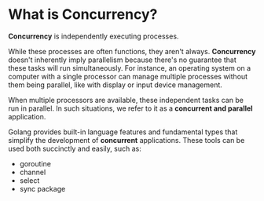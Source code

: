# What is Concurrency?

**Concurrency** is independently executing processes.

While these processes are often functions, they aren't always. **Concurrency** doesn't inherently imply parallelism because there's no guarantee that these tasks will run simultaneously. For instance, an operating system on a computer with a single processor can manage multiple processes without them being parallel, like with display or input device management.

When multiple processors are available, these independent tasks can be run in parallel. In such situations, we refer to it as a **concurrent and parallel** application.

Golang provides built-in language features and fundamental types that simplify the development of **concurrent** applications. These tools can be used both succinctly and easily, such as:

- goroutine
- channel
- select
- sync package